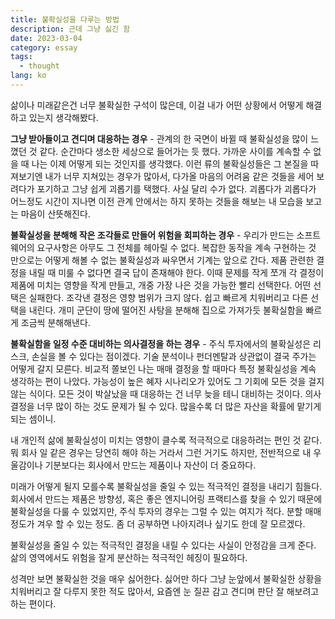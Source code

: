```yaml
---
title: 불확실성을 다루는 방법
description: 근데 그냥 싫긴 함
date: 2023-03-04
category: essay
tags:
  - thought
lang: ko
---
```


삶이나 미래같은건 너무 불확실한 구석이 많은데, 이걸 내가 어떤 상황에서 어떻게 해결하고 있는지 생각해봤다.

**그냥 받아들이고 견디며 대응하는 경우** - 관계의 한 국면이 바뀔 때 불확실성을 많이 느꼈던 것 같다. 순간마다 생소한 세상으로 들어가는 듯 했다. 가까운 사이를 계속할 수 없을 때 나는 이제 어떻게 되는 것인지를 생각했다.
이런 류의 불확실성들은 그 본질을 따져보기엔 내가 너무 지쳐있는 경우가 많아서, 다가올 마음의 어려움 같은 것들을 세어 보려다가 포기하고 그냥 쉽게 괴롭기를 택했다. 사실 달리 수가 없다. 괴롭다가 괴롭다가 어느정도 시간이 지나면 이전 관계 안에서는 하지 못하는 것들을 해보는 내 모습을 보고는 마음이 산뜻해진다.

**불확실성을 분해해 작은 조각들로 만들어 위험을 회피하는 경우** - 우리가 만드는 소프트웨어의 요구사항은 아무도 그 전체를 헤아릴 수 없다. 복잡한 동작을 계속 구현하는 것 만으로는 어떻게 해볼 수 없는 불확실성과 싸우면서 기계는 앞으로 간다.
제품 관련한 결정을 내릴 때 미룰 수 없다면 결국 답이 존재해야 한다. 이때 문제를 작게 쪼개 각 결정이 제품에 미치는 영향을 작게 만들고, 개중 가장 나은 것을 가능한 빨리 선택한다. 어떤 선택은 실패한다. 조각낸 결정은 영향 범위가 크지 않다. 쉽고 빠르게 치워버리고 다른 선택을 내린다. 개미 군단이 땅에 떨어진 사탕을 분해해 집으로 가져가듯 불확실함을 빠르게 조금씩 분해해낸다.

**불확실함을 일정 수준 대비하는 의사결정을 하는 경우** - 주식 투자에서의 불확실성은 리스크, 손실을 볼 수 있다는 점이겠다. 기술 분석이나 펀더멘탈과 상관없이 결국 주가는 어떻게 갈지 모른다.
비교적 쫄보인 나는 매매 결정을 할 때마다 특정 불확실성을 계속 생각하는 편이 나았다. 가능성이 높은 혜자 시나리오가 있어도 그 기회에 모든 것을 걸지 않는 식이다. 모든 것이 박살났을 때 대응하는 건 너무 늦을 테니 대비하는 것이다. 의사결정을 너무 많이 하는 것도 문제가 될 수 있다. 많을수록 더 많은 자산을 확률에 맡기게 되는 셈이니.

내 개인적 삶에 불확실성이 미치는 영향이 클수록 적극적으로 대응하려는 편인 것 같다. 뭐 회사 일 같은 경우는 당연히 해야 하는 거라서 그런 거기도 하지만, 전반적으로 내 우울감이나 기분보다는 회사에서 만드는 제품이나 자산이 더 중요하다.

미래가 어떻게 될지 모를수록 불확실성을 줄일 수 있는 적극적인 결정을 내리기 힘들다. 회사에서 만드는 제품은 방향성, 혹은 좋은 엔지니어링 프랙티스를 찾을 수 있기 때문에 불확실성을 다룰 수 있었지만, 주식 투자의 경우는 그럴 수 있는 여지가 적다.
분할 매매 정도가 겨우 할 수 있는 정도. 좀 더 공부하면 나아지려나 싶기도 한데 잘 모르겠다.

불확실성을 줄일 수 있는 적극적인 결정을 내릴 수 있다는 사실이 안정감을 크게 준다. 삶의 영역에서도 위험을 잘게 분산하는 적극적인 헤징이 필요하다.

성격만 보면 불확실한 것을 매우 싫어한다. 싫어만 하다 그냥 눈앞에서 불확실한 상황을 치워버리고 잘 다루지 못한 적도 많아서, 요즘엔 눈 질끈 감고 견디며 판단 잘 해보려고 하는 편이다.
